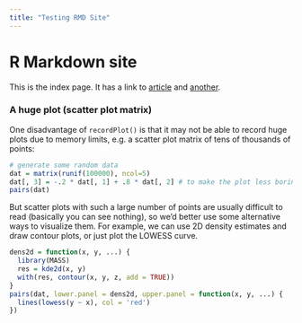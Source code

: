 ```yaml
---
title: "Testing RMD Site"
---
```


# R Markdown site

This is the index page. It has a link to [article](article.html) and [another](another.html).

### A huge plot (scatter plot matrix)

One disadvantage of `recordPlot()` is that it may not be able to record huge plots due to memory limits, e.g. a scatter plot matrix of tens of thousands of points:

```r
# generate some random data
dat = matrix(runif(100000), ncol=5)
dat[, 3] = -.2 * dat[, 1] + .8 * dat[, 2] # to make the plot less boring
pairs(dat)
```

But scatter plots with such a large number of points are usually difficult to read (basically you can see nothing), so we'd better use some alternative ways to visualize them. For example, we can use 2D density estimates and draw contour plots, or just plot the LOWESS curve.

```r
dens2d = function(x, y, ...) {
  library(MASS)
  res = kde2d(x, y)
  with(res, contour(x, y, z, add = TRUE))
}
pairs(dat, lower.panel = dens2d, upper.panel = function(x, y, ...) {
  lines(lowess(y ~ x), col = 'red')
})
```
